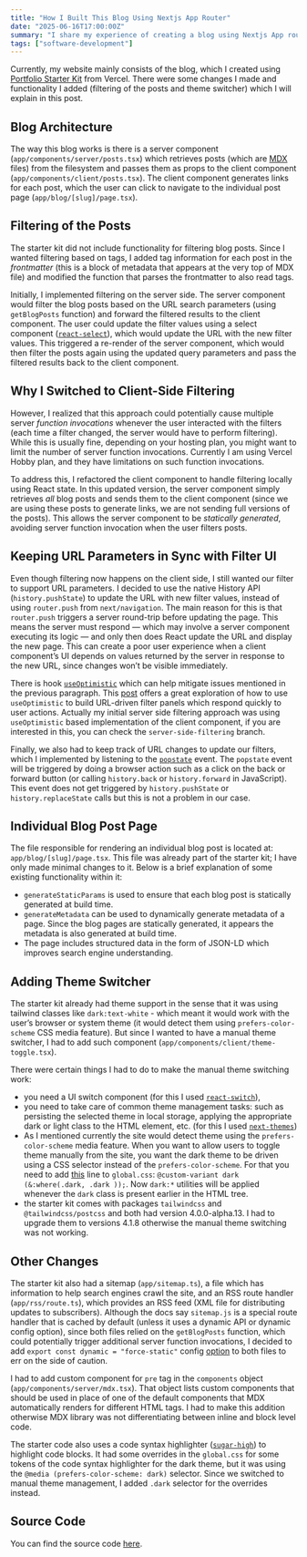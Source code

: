 ```yaml
---
title: "How I Built This Blog Using Nextjs App Router"
date: "2025-06-16T17:00:00Z"
summary: "I share my experience of creating a blog using Nextjs App router."
tags: ["software-development"]
---
```


Currently, my website mainly consists of the blog, which I created using [Portfolio Starter Kit](https://vercel.com/templates/next.js/portfolio-starter-kit) from Vercel.
There were some changes I made and functionality I added (filtering of the posts and theme switcher) which I will explain in this post.

## Blog Architecture

The way this blog works is there is a server component (`app/components/server/posts.tsx`) which retrieves posts (which are [MDX](https://nextjs.org/docs/app/guides/mdx) files) from
the filesystem and passes them as props to the client component (`app/components/client/posts.tsx`). The client
component generates links for each post, which the user can click to navigate to the individual post page
(`app/blog/[slug]/page.tsx`).

## Filtering of the Posts

The starter kit did not include functionality for filtering blog posts. Since I wanted filtering based on tags, I added tag information for each post in the _frontmatter_ (this is a block of metadata that appears at the very top of MDX file) and modified the function that parses the frontmatter to also read tags.

Initially, I implemented filtering on the server side. The server
component would filter the blog posts based on the URL search parameters (using `getBlogPosts` function)
and forward the filtered results to the client component. The user could
update the filter values using a select component ([`react-select`](https://react-select.com/)), which would
update the URL with the new filter values. This triggered a re-render of
the server component, which would then filter the posts again using the
updated query parameters and pass the filtered results back to the client component.

## Why I Switched to Client-Side Filtering

However, I realized that this approach could potentially cause multiple server
_function invocations_ whenever the user interacted with the filters (each
time a filter changed, the server would have to perform filtering).
While this is usually fine, depending on your hosting plan, you might
want to limit the number of server function invocations.
Currently I am using Vercel Hobby plan, and they have limitations on such
function invocations.

To address this, I refactored the client component to handle filtering
locally using React state. In this updated version, the server component
simply retrieves _all_ blog posts and sends them to the client component (since
we are using these posts to generate links, we are not sending full versions
of the posts). This allows the server component to be _statically generated_, avoiding server
function invocation when the user filters posts.

## Keeping URL Parameters in Sync with Filter UI

Even though filtering now happens on the client side, I still wanted our filter
to support URL parameters. I decided to use the native History API (`history.pushState`) to update the URL
with new filter values, instead of using `router.push` from `next/navigation`.
The main reason for this is that `router.push` triggers a server round-trip before updating the page.
This means the server must respond — which may involve a server component executing its logic — and only then
does React update the URL and display the new page. This can create a poor user experience when a client component’s UI depends on values returned by the server in response
to the new URL, since changes won’t be visible immediately.

There is hook [`useOptimistic`](https://react.dev/reference/react/useOptimistic) which can help mitigate issues mentioned in the previous paragraph.
This [post](https://buildui.com/posts/instant-search-params-with-react-server-components)
offers a great exploration of how to use `useOptimistic` to build URL-driven filter panels which respond quickly to user actions.
Actually my initial server side filtering approach was using `useOptimistic` based implementation of the client component, if you are interested in this,
you can check the `server-side-filtering` branch.

Finally, we also had to keep track of URL changes to update our filters, which I implemented by listening to the [`popstate`](https://developer.mozilla.org/en-US/docs/Web/API/Window/popstate_event) event.
The `popstate` event will be triggered by doing a browser action such as a click on the back or forward button (or calling `history.back` or `history.forward` in JavaScript).
This event does not get triggered by `history.pushState` or `history.replaceState` calls but this is not a problem in our case.

## Individual Blog Post Page

The file responsible for rendering an individual blog post is located
at:
`app/blog/[slug]/page.tsx`.
This file was already part of the starter kit; I have only made minimal
changes to it. Below is a brief explanation of some existing
functionality within it:

- `generateStaticParams` is used to ensure that each blog post is statically generated at build time.
- `generateMetadata` can be used to dynamically generate metadata of a page. Since the blog
  pages are statically generated, it appears the metadata is also generated at build time.
- The page includes structured data in the
  form of JSON-LD which improves search engine understanding.

## Adding Theme Switcher

The starter kit already had theme support in the sense that it was using
tailwind classes like `dark:text-white` - which meant it would work with
the user’s browser or system theme (it would detect them using
`prefers-color-scheme` CSS media feature). But since I wanted to have a
manual theme switcher, I had to add such component
(`app/components/client/theme-toggle.tsx`).

There were certain things I had to do to make the manual theme switching work:

- you need a UI switch component (for this I used [`react-switch`](https://github.com/markusenglund/react-switch)),
- you need to take care of common theme management tasks: such as persisting the selected theme in local storage, applying the appropriate dark or light class to the HTML element, etc. (for this I used [`next-themes`](https://github.com/pacocoursey/next-themes))
- As I mentioned currently the site would detect theme using the
  `prefers-color-scheme` media feature. When you want to allow users to
  toggle theme manually from the site, you want the dark theme to be
  driven using a CSS selector instead of the `prefers-color-scheme`. For
  that you need to add [this](https://tailwindcss.com/docs/dark-mode#toggling-dark-mode-manually) line to `global.css`: `@custom-variant dark
(&:where(.dark, .dark ));`. Now `dark:*` utilities will be applied
  whenever the `dark` class is present earlier in the HTML tree.
- the starter kit comes with packages `tailwindcss` and `@tailwindcss/postcss` and both had version 4.0.0-alpha.13. I
  had to upgrade them to versions 4.1.8 otherwise the manual theme switching was not working.

## Other Changes

The starter kit also had a sitemap (`app/sitemap.ts`), a file which has information to help search engines crawl the site,
and an RSS route handler (`app/rss/route.ts`), which provides an RSS feed (XML file for distributing updates to subscribers). Although the docs say `sitemap.js` is a special route handler that is cached by default (unless it uses a dynamic API or dynamic config option),
since both files relied on the `getBlogPosts` function, which could potentially trigger additional server
function invocations, I decided to add `export const dynamic = "force-static"` config [option](https://nextjs.org/docs/app/api-reference/file-conventions/route-segment-config) to both files to err on the side of caution.

I had to add custom component for `pre` tag in the `components` object (`app/components/server/mdx.tsx`).
That object lists custom components that should be used in place of one of the default components that MDX automatically renders for different HTML tags.
I had to make this addition otherwise MDX library was not differentiating between inline and block level code.

The starter code also uses a code syntax highlighter ([`sugar-high`](https://github.com/huozhi/sugar-high)) to highlight code blocks.
It had some overrides in the `global.css` for some tokens of the code syntax highlighter for the dark theme,
but it was using the `@media (prefers-color-scheme: dark)` selector. Since we switched to manual
theme management, I added `.dark` selector for the overrides instead.

## Source Code

You can find the source code [here](https://github.com/gmoniava/personal-site).
